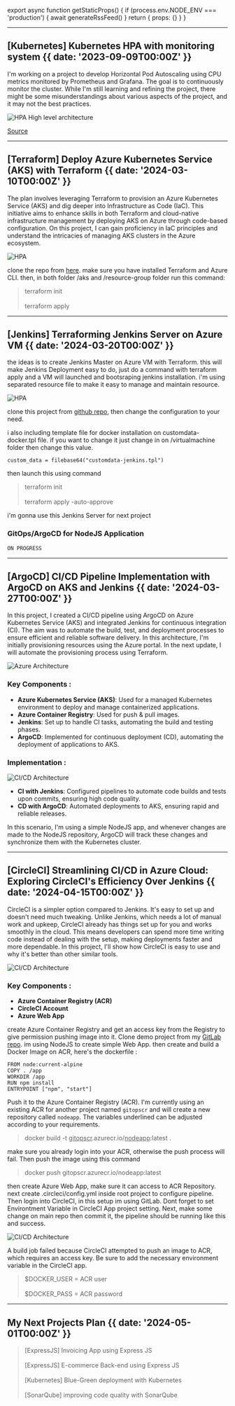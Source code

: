 
export async function getStaticProps() {
  if (process.env.NODE_ENV === 'production') {
    await generateRssFeed()
  }
  return { props: {} }
}

---

## [Kubernetes] Kubernetes HPA with monitoring system {{ date: '2023-09-09T00:00Z' }}

I'm working on a project to develop Horizontal Pod Autoscaling using CPU metrics monitored by Prometheus and Grafana. 
The goal is to continuously monitor the cluster. While I'm still learning and refining the project, 
there might be some misunderstandings about various aspects of the project, and it may not the best practices.

![HPA High level architecture](src/images/HPA.jpg)

[Source](https://github.com/kurniawaanr/HPA.git)

---

## [Terraform] Deploy Azure Kubernetes Service (AKS) with Terraform {{ date: '2024-03-10T00:00Z' }}

The plan involves leveraging Terraform to provision an Azure Kubernetes Service (AKS) and dig deeper into Infrastructure as Code (IaC).
This initiative aims to enhance skills in both Terraform and cloud-native infrastructure management by deploying AKS on Azure through code-based configuration.
On this project, I can gain proficiency in IaC principles and understand the intricacies of managing AKS clusters in the Azure ecosystem.

![HPA](src/images/azure-terraform.png)

clone the repo from [here](https://github.com/kurniawaanr/azure-terraform.git). make sure you have installed Terraform and Azure CLI. 
then, in both folder /aks and /resource-group folder run this command:
> terraform init<br></br>
terraform apply

---
## [Jenkins] Terraforming Jenkins Server on Azure VM {{ date: '2024-03-20T00:00Z' }}

the ideas is to create Jenkins Master on Azure VM with Terraform.
this will make Jenkins Deployment easy to do, just do a command with terraform apply and a VM will launched and bootsraping jenkins installation. 
i'm using separated resource file to make it easy to manage and maintain resource.

![HPA](src/images/azure-jenkins.png)

clone this project from [github repo](https://github.com/kurniawaanr/jenkins-terraform), then change the configuration to your need.


i also including template file for docker installation on customdata-docker.tpl file. if you want to change it just change in on /virtualmachine folder then change this value.
```hcl
custom_data = filebase64("customdata-jenkins.tpl")
``` 
then launch this using command

>terraform init<br></br>
>terraform apply -auto-approve


i'm gonna use this Jenkins Server for next project
### GitOps/ArgoCD for NodeJS Application

```javascript
ON PROGRESS
```

---

## [ArgoCD] CI/CD Pipeline Implementation with ArgoCD on AKS and Jenkins {{ date: '2024-03-27T00:00Z' }}

In this project, I created a CI/CD pipeline using ArgoCD on Azure Kubernetes Service (AKS) and integrated Jenkins for continuous integration (CI). 
The aim was to automate the build, test, and deployment processes to ensure efficient and reliable software delivery. In this architecture, I'm initially provisioning resources using the Azure portal.
 In the next update, I will automate the provisioning process using Terraform.

![Azure Architecture](src/images/argocdAKS.gif)

### Key Components :
- <b>Azure Kubernetes Service (AKS)</b>: Used for a managed Kubernetes environment to deploy and manage containerized applications.
- <b>Azure Container Registry</b>: Used for push & pull images.
- <b>Jenkins</b>: Set up to handle CI tasks, automating the build and testing phases.
- <b>ArgoCD</b>: Implemented for continuous deployment (CD), automating the deployment of applications to AKS.

### Implementation :

![CI/CD Architecture](src/images/CICD.gif)
- <b>CI with Jenkins</b>: Configured pipelines to automate code builds and tests upon commits, ensuring high code quality.
- <b>CD with ArgoCD</b>: Automated deployments to AKS, ensuring rapid and reliable releases.

In this scenario, I'm using a simple NodeJS app, and whenever changes are made to the NodeJS repository, ArgoCD will track these changes and synchronize them with the Kubernetes cluster.

---

## [CircleCI] Streamlining CI/CD in Azure Cloud: Exploring CircleCI's Efficiency Over Jenkins {{ date: '2024-04-15T00:00Z' }}


CircleCI is a simpler option compared to Jenkins. It's easy to set up and doesn't need much tweaking. 
Unlike Jenkins, which needs a lot of manual work and upkeep, CircleCI already has things set up for you and works smoothly in the cloud. 
This means developers can spend more time writing code instead of dealing with the setup, making deployments faster and more dependable. 
In this project, I'll show how CircleCI is easy to use and why it's better than other similar tools.

![CI/CD Architecture](src/images/circleci.jpg)

### Key Components :
- <b>Azure Container Registry (ACR)</b> 
- <b>CircleCI Account</b>
- <b>Azure Web App</b>


create Azure Container Registry and get an access key from the Registry to give permission pushing image into it.
Clone demo project from my [GitLab repo](https://gitlab.com/kurniawaanr/CircleCI-node).
im using NodeJS to create simple Web App.
then create and build a Docker Image on ACR,  here's the dockerfile :

```docker
FROM node:current-alpine
COPY . /app
WORKDIR /app
RUN npm install
ENTRYPOINT ["npm", "start"]
```
Push it to the Azure Container Registry (ACR). 
I'm currently using an existing ACR for another project named `gitopscr` and will create a new repository called `nodeapp`. 
The variables underlined can be adjusted according to your requirements.
>docker build -t <u>gitopscr</u>.azurecr.io/<u>nodeapp</u>:latest .

make sure you already login into your ACR, otherwise the push process will fail. Then push the image using this command
>docker push gitopscr.azurecr.io/nodeapp:latest

then create Azure Web App, make sure it can access to ACR Repository. next create .circleci/config.yml inside root project to configure pipeline. Then login into CircleCI,
in this setup im using GitLab. Dont forget to set Environtment Variable in CircleCI App project setting. Next, make some change on main repo
then commit it, the pipeline should be running like this and success.

![CI/CD Architecture](src/images/circlecipipe.png)

A build job failed because CircleCI attempted to push an image to ACR, which requires an access key. 
Be sure to add the necessary environment variable in the CircleCI app.
>$DOCKER_USER = ACR user<br></br> $DOCKER_PASS = ACR password





---

## My Next Projects Plan {{ date: '2024-05-01T00:00Z' }}

> [ExpressJS] Invoicing App using Express JS <br></br> [ExpressJS] E-commerce Back-end using Express JS <br></br> [Kubernetes] Blue-Green deployment with Kubernetes <br></br> [SonarQube] improving code quality with SonarQube
